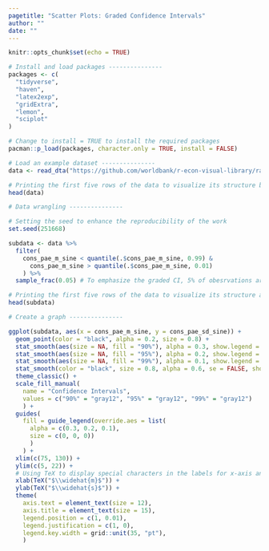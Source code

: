 ```yaml
---
pagetitle: "Scatter Plots: Graded Confidence Intervals"
author: ""
date: ""
---
```


```r
knitr::opts_chunk$set(echo = TRUE)
```

```r
# Install and load packages ---------------
packages <- c(
  "tidyverse",
  "haven",
  "latex2exp",
  "gridExtra",
  "lemon",
  "sciplot"
)

# Change to install = TRUE to install the required packages
pacman::p_load(packages, character.only = TRUE, install = FALSE)

# Load an example dataset ---------------
data <- read_dta("https://github.com/worldbank/r-econ-visual-library/raw/master/Library/Data/ScatterCI.dta")

# Printing the first five rows of the data to visualize its structure before data wrangling
head(data)

# Data wrangling ---------------

# Setting the seed to enhance the reproducibility of the work
set.seed(251668)

subdata <- data %>%
  filter(
    cons_pae_m_sine < quantile(.$cons_pae_m_sine, 0.99) & 
      cons_pae_m_sine > quantile(.$cons_pae_m_sine, 0.01)
    ) %>%
  sample_frac(0.05) # To emphasize the graded CI, 5% of obesrvations are randomly sampled

# Printing the first five rows of the data to visualize its structure after data wrangling
head(subdata)

# Create a graph ---------------

ggplot(subdata, aes(x = cons_pae_m_sine, y = cons_pae_sd_sine)) +
  geom_point(color = "black", alpha = 0.2, size = 0.8) +
  stat_smooth(aes(size = NA, fill = "90%"), alpha = 0.3, show.legend = TRUE, level = 0.90) +
  stat_smooth(aes(size = NA, fill = "95%"), alpha = 0.2, show.legend = TRUE, level = 0.95) +
  stat_smooth(aes(size = NA, fill = "99%"), alpha = 0.1, show.legend = TRUE, level = 0.99) +
  stat_smooth(color = "black", size = 0.8, alpha = 0.6, se = FALSE, show.legend = TRUE) +
  theme_classic() +
  scale_fill_manual(
    name = "Confidence Intervals", 
    values = c("90%" = "gray12", "95%" = "gray12", "99%" = "gray12")
    ) +
  guides(
    fill = guide_legend(override.aes = list(
      alpha = c(0.3, 0.2, 0.1),
      size = c(0, 0, 0))
      )
    ) +
  xlim(c(75, 130)) +
  ylim(c(5, 22)) +
  # Using TeX to display special characters in the labels for x-axis and y-axis
  xlab(TeX("$\\widehat{m}$")) +
  ylab(TeX("$\\widehat{s}$")) +
  theme(
    axis.text = element_text(size = 12),
    axis.title = element_text(size = 15),
    legend.position = c(1, 0.01),
    legend.justification = c(1, 0),
    legend.key.width = grid::unit(35, "pt"),
    )

```


